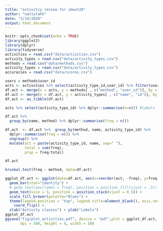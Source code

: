```yaml
---
title: "activitiy review for imwut20"
author: "nattafahh"
date: "2/14/2020"
output: html_document
---
```


```r
knitr::opts_chunk$set(echo = TRUE)
library(ggplot2)
library(dplyr)
library(tidyverse)
activities = read.csv("data/activities.csv")
activity_types = read.csv("data/activity_types.csv")
methods = read.csv("data/methods.csv")
activity_types = read.csv("data/activity_types.csv")
accuracies = read.csv("data/scores.csv")
```

```r
users = methods$user_id
acts <- activities %>% select(activity_type_id,user_id) %>% filter(user_id %in% c(users))
df.act <- merge(x = acts, y = methods[ , c("method", "user_id")], by = "user_id")
df.act <- merge(x = df.act, y = activity_types[ , c("name", "id")], by.x = "activity_type_id", by.y = "id") # which is merge.data.table
df.act <- as_tibble(df.act)
```


```r
acts %>% select(activity_type_id) %>% dplyr::summarise(n=n()) #labels
```


```r
df.act %>% 
  group_by(name, method) %>% dplyr::summarise(freq = n())

df.act  <- df.act %>%  group_by(method, name, activity_type_id) %>%
  dplyr::summarise(freq = n()) %>%
  ungroup() %>%
  mutate(act = paste(activity_type_id, name, sep=" "),
         total = sum(freq),
         prop = freq/total)

df.act 
```


```r
kruskal.test(freq ~ method, data=df.act)
```

```r
ggplot_df.act <- ggplot(data=df.act, aes(x=reorder(act, -freq), y=freq, label=freq, fill=factor(method, levels=c("AL","AL+CD","BL")))) +
  geom_bar(stat="identity") +
  # geom_text(aes(label = freq), position = position_fill(vjust = .5)) +
  geom_text(size = 3, position = position_stack(vjust = 0.5)) +
  scale_fill_brewer(palette="Blues") +
  theme(legend.position = "top", legend.title=element_blank(), axis.text.x = element_text(angle = 0, hjust = 1)) +
    coord_flip() +
  xlab("Activity classes") + ylab("Labels") 
ggplot_df.act
ggsave("fig/plot_activities.pdf", device = "pdf",plot = ggplot_df.act,
       dpi = 300, height = 4, width = 10)
```  
  